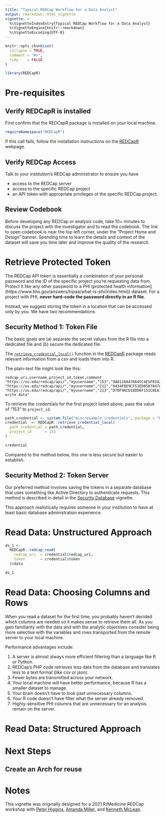 ```yaml
---
title: "Typical REDCap Workflow for a Data Analyst"
output: rmarkdown::html_vignette
vignette: >
  %\VignetteIndexEntry{Typical REDCap Workflow for a Data Analyst}
  %\VignetteEngine{knitr::rmarkdown}
  %\VignetteEncoding{UTF-8}
---
```


```r
knitr::opts_chunk$set(
  collapse = TRUE,
  comment = "#>",
  tidy    = FALSE
)
```

```r
library(REDCapR)
```

Pre-requisites
===================================

Verify REDCapR is installed
-------------------------

First confirm that the REDCapR package is installed on your local machine.
```r
requireNamespace("REDCapR")
```

If this call fails, follow the installation instructions on the [REDCapR](https://ouhscbbmc.github.io/REDCapR) webpage.


Verify REDCap Access
-------------------------

Talk to your institution's REDCap administrator to ensure you have

* access to the REDCap server
* access to the specific REDCap project
* an API token with appropriate privileges ot the specific REDCap project.

Review Codebook
-------------------------

Before developing any REDCap or analysis code, take 10+ minutes to discuss the project with the investigator and to read the codebook.  The link to open codebook is near the top left corner, under the "Project Home and Design" banner.  Spending time to learn the details and context of the dataset will save you time later and improve the quality of the research.


Retrieve Protected Token
===================================

The REDCap API token is essentially a combination of your personal password and the ID of the specific project you're requesting data from.  Protect it like any other password to a PHI (protected health information](https://www.hhs.gov/answers/hipaa/what-is-phi/index.html)) dataset.  For a project with PHI, **never hard-code the password directly in an R file**.

Instead, we suggest storing the token in a location that can be accessed only by you.  We have two recommendations.

Security Method 1: Token File
-------------------------

The basic goals are (a) separate the secret values from the R file into a dedicated file and (b) secure the dedicated file.

The [`retrieve_credential_local()`](https://ouhscbbmc.github.io/REDCapR/reference/retrieve_credential.html) function in the [REDCapR](https://ouhscbbmc.github.io/REDCapR) package reads relevant information from a csv and loads them into R.

The plain-text file might look like this:


```csv
redcap_uri,username,project_id,token,comment
"https://ou.edu/redcap/api/","myusername","153","9A81268476645C4E5F03428B8AC3AA7B","simple"
"https://ou.edu/redcap/api/","myusername","212","0434F0E9CF53ED0587847AB6E51DE762","longitudinal"
"https://ou.edu/redcap/api/","myusername","213","D70F9ACD1EDD6F151C6EA78683944E98","simple write data"
```

To retrieve the credentials for the first project listed above, pass the value of "153" to `project_id`.

```r
path_credential <- system.file("misc/example.credentials", package = "REDCapR")
credential  <- REDCapR::retrieve_credential_local(
  path_credential = path_credential, 
  project_id      = 153
)

credential
```

Compared to the method below, this one is less secure but easier to establish.

Security Method 2: Token Server
-------------------------

Our preferred method involves saving the tokens in a separate database that uses something like Active Directory to authenticate requests.  This method is described in detail in the [Security Database](https://ouhscbbmc.github.io/REDCapR/articles/SecurityDatabase.html) vignette.  

This approach realistically requires someone in your institution to have at least basic database administration experience. 

Read Data: Unstructured Approach 
===================================


```r
ds_1 <- 
  REDCapR::redcap_read(
    redcap_uri  = credential$redcap_uri, 
    token       = credential$token
  )$data

ds_1
```

Read Data: Choosing Columns and Rows
===================================

When you read a dataset for the first time, you probably haven't decided which columns are needed so it makes sense to retrieve them all.  As you gain familiarity with the data and with the analytic objectives consider being more selective with the variables and rows transported from the remote server to your local machine.  

Performance advantages include:

1. A server is almost always more efficient filtering than a language like R or Python.
1. REDCap's PHP code retrieves less data from the database and translates less to a text format (like csv or json).
1. Fewer bytes are transmitted across your network.
1. Your local machine will have better performance, because R has a smaller dataset to manage.
1. Your brain doesn't have to look past unnecessary columns.
1. Your R code doesn't have filter what the server already removed.
1. Highly-sensitive PHI columns that are unnecessary for an analysis remain on the server.

Read Data: Structured Approach 
===================================



Next Steps
===================================

Create an Arch for reuse
-------------------------

Notes
===================================

This vignette was originally designed for a 2021 R/Medicine REDCap workshop with [Peter Higgins](https://research.medicine.umich.edu/department/staff/peter-higgins-md-phd), [Amanda Miller](https://coloradosph.cuanschutz.edu/resources/directory/directory-profile/Miller-Amanda-UCD6000053152), and [Kenneth McLean](https://twitter.com/kennethmclean92).
